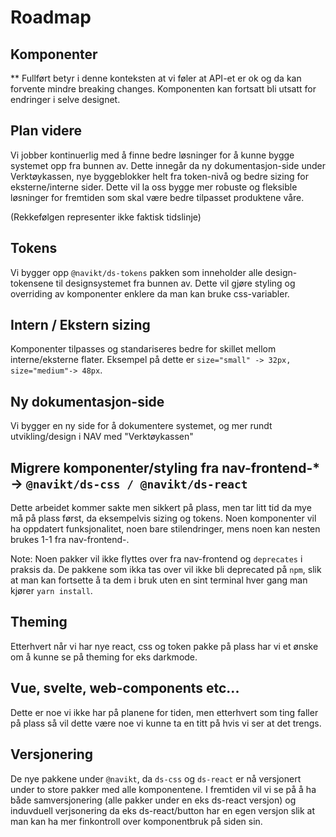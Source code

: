 
<Meta title="ds-react/Roadmap" />

# Roadmap

## Komponenter

\*\* Fullført betyr i denne konteksten at vi føler at API-et er ok og da kan forvente mindre breaking changes.
Komponenten kan fortsatt bli utsatt for endringer i selve designet.

<RoadmapTable />

## Plan videre

Vi jobber kontinuerlig med å finne bedre løsninger for å kunne bygge systemet opp fra bunnen av. Dette innegår da
ny dokumentasjon-side under Verktøykassen, nye byggeblokker helt fra token-nivå og bedre sizing for eksterne/interne sider.
Dette vil la oss bygge mer robuste og fleksible løsninger for fremtiden som skal være bedre tilpasset produktene våre.

(Rekkefølgen representer ikke faktisk tidslinje)

## Tokens

Vi bygger opp `@navikt/ds-tokens` pakken som inneholder alle design-tokensene til designsystemet fra bunnen av.
Dette vil gjøre styling og overriding av komponenter enklere da man kan bruke css-variabler.

## Intern / Ekstern sizing

Komponenter tilpasses og standariseres bedre for skillet mellom interne/eksterne flater.
Eksempel på dette er `size="small" -> 32px, size="medium"-> 48px`.

## Ny dokumentasjon-side

Vi bygger en ny side for å dokumentere systemet, og mer rundt utvikling/design i NAV med "Verktøykassen"

## Migrere komponenter/styling fra nav-frontend-\* -> `@navikt/ds-css / @navikt/ds-react`

Dette arbeidet kommer sakte men sikkert på plass, men tar litt tid da mye må på plass først, da eksempelvis sizing og tokens.
Noen komponenter vil ha oppdatert funksjonalitet, noen bare stilendringer, mens noen kan nesten brukes 1-1 fra nav-frontend-.

Note: Noen pakker vil ikke flyttes over fra nav-frontend og `deprecates` i praksis da. De pakkene som ikka tas over vil ikke bli deprecated på `npm`, slik at man kan fortsette å ta dem i bruk uten en sint terminal hver gang man kjører `yarn install`.

## Theming

Etterhvert når vi har nye react, css og token pakke på plass har vi et ønske om å kunne se på theming for
eks darkmode.

## Vue, svelte, web-components etc...

Dette er noe vi ikke har på planene for tiden, men etterhvert som ting faller på plass så vil dette være
noe vi kunne ta en titt på hvis vi ser at det trengs.

## Versjonering

De nye pakkene under `@navikt`, da `ds-css` og `ds-react` er nå versjonert under to store pakker med alle komponentene. I fremtiden vil vi se på å
ha både samversjonering (alle pakker under en eks ds-react versjon) og induvduell verjsonering da eks ds-react/button har en egen versjon
slik at man kan ha mer finkontroll over komponentbruk på siden sin.
